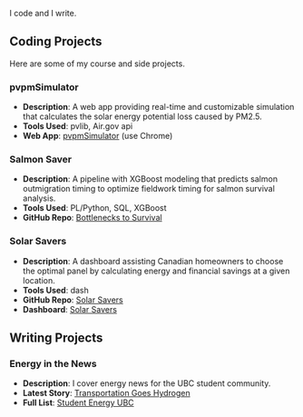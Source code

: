 I code and I write. 

## Coding Projects 
Here are some of my course and side projects. 


### pvpmSimulator
- **Description**: A web app providing real-time and customizable simulation that calculates the solar energy potential loss caused by PM2.5.
- **Tools Used**: pvlib, Air.gov api 
- **Web App**: [pvpmSimulator](https://pvpmsimulator.streamlit.app/) (use Chrome)

### Salmon Saver
- **Description**: A pipeline with XGBoost modeling that predicts salmon outmigration timing to optimize fieldwork timing for salmon survival analysis. 
- **Tools Used**: PL/Python, SQL, XGBoost
- **GitHub Repo**: [Bottlenecks to Survival](https://github.com/brahmwg/Bottlenecks_MDS_Capstone)

### Solar Savers
- **Description**: A dashboard assisting Canadian homeowners to choose the optimal panel by calculating energy and financial savings at a given location. 
- **Tools Used**: dash
- **GitHub Repo**: [Solar Savers](https://github.com/UBC-MDS/DSCI-532_2024_9_solar-savers)
- **Dashboard**: [Solar Savers](https://dsci-532-2024-9-solar-savers.onrender.com/)

## Writing Projects 


### Energy in the News 
- **Description**: I cover energy news for the UBC student community. 
- **Latest Story**: [Transportation Goes Hydrogen](https://www.studentenergyubc.com/post/transportation-goes-hydrogen)
- **Full List**: [Student Energy UBC](https://www.studentenergyubc.com/blog) 
